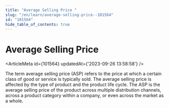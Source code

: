 ```yaml
---
title: "Average Selling Price "
slug: "/en/learn/average-selling-price--101564"
id: "101564"
hide_table_of_contents: true
---
```



# Average Selling Price 

<ArticleMeta id={101564} updatedAt={'2023-09-26 13:58:58'} />
<div className='border-solid border-b border-t-0 my-4 border-[var(--ifm-color-gray-300)]' />

The term average selling price (ASP) refers to the price at which a certain class of good or service is typically sold. The average selling price is affected by the type of product and the product life cycle. The ASP is the average selling price of the product across multiple distribution channels, across a product category within a company, or even across the market as a whole.
